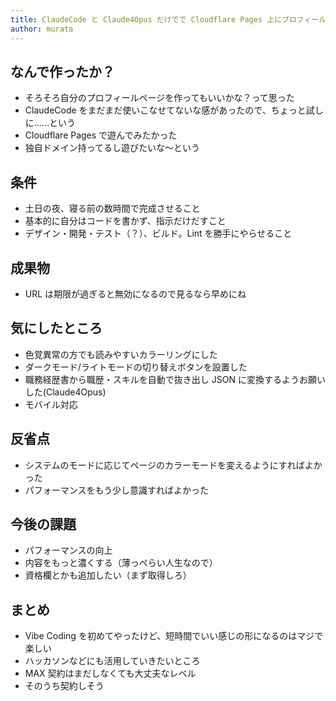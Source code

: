 ```yaml
---
title: ClaudeCode と Claude4Opus だけでで Cloudflare Pages 上にプロフィールページ作ってみた
author: murata
---
```



<Author frontmatter={frontmatter} />

## なんで作ったか？

- そろそろ自分のプロフィールページを作ってもいいかな？って思った
- ClaudeCode をまだまだ使いこなせてないな感があったので、ちょっと試しに……という
- Cloudflare Pages で遊んでみたかった
- 独自ドメイン持ってるし遊びたいな〜という

## 条件

- 土日の夜、寝る前の数時間で完成させること
- 基本的に自分はコードを書かず、指示だけだすこと
- デザイン・開発・テスト（？）、ビルド。Lint を勝手にやらせること

## 成果物

- URL は期限が過ぎると無効になるので見るなら早めにね

## 気にしたところ

- 色覚異常の方でも読みやすいカラーリングにした
- ダークモード/ライトモードの切り替えボタンを設置した
- 職務経歴書から職歴・スキルを自動で抜き出し JSON に変換するようお願いした(Claude4Opus)
- モバイル対応

## 反省点

- システムのモードに応じてページのカラーモードを変えるようにすればよかった
- パフォーマンスをもう少し意識すればよかった

<ContentImage path="2025/07-07/murata/01.png" width="900" />

## 今後の課題

- パフォーマンスの向上
- 内容をもっと濃くする（薄っぺらい人生なので）
- 資格欄とかも追加したい（まず取得しろ）

## まとめ

- Vibe Coding を初めてやったけど、短時間でいい感じの形になるのはマジで楽しい
- ハッカソンなどにも活用していきたいところ
- MAX 契約はまだしなくても大丈夫なレベル
- そのうち契約しそう
